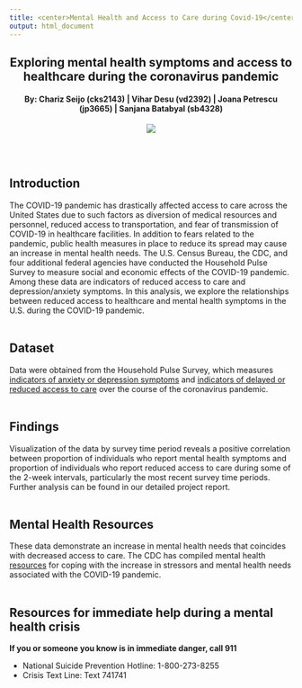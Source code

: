```yaml
---
title: <center>Mental Health and Access to Care during Covid-19</center>
output: html_document
---
```


<h2 style="text-align: center;" markdown="1">Exploring mental health symptoms and access to healthcare during the coronavirus pandemic</h2>
<h4 style="text-align: center;" markdown="1">By: Chariz Seijo (cks2143)  |  Vihar Desu (vd2392)  |  Joana Petrescu (jp3665)  |  Sanjana Batabyal (sb4328)</h4>
<center><a href=""><img src="images/cover.jpg"></a></center>

<br></br>

## Introduction

The COVID-19 pandemic has drastically affected access to care across the United States due to such factors as diversion of medical resources and personnel, reduced access to transportation, and fear of transmission of COVID-19 in healthcare facilities. In addition to fears related to the pandemic,  public health measures in place to reduce its spread may cause an increase in mental health needs. The U.S. Census Bureau, the CDC, and four additional federal agencies have conducted the Household Pulse Survey to measure social and economic effects of the COVID-19 pandemic. Among these data are indicators of reduced access to care and depression/anxiety symptoms. In this analysis, we explore the relationships between reduced access to healthcare and mental health symptoms in the U.S. during the COVID-19 pandemic.
<br></br>

## Dataset

Data were obtained from the Household Pulse Survey,  which measures [indicators of anxiety or depression symptoms](https://healthdata.gov/dataset/indicators-anxiety-or-depression-based-reported-frequency-symptoms-during-last-7-days) and [indicators of delayed or reduced access to care](https://healthdata.gov/dataset/indicators-reduced-access-care-due-coronavirus-pandemic-during-last-4-weeks) over the course of the coronavirus pandemic.
<br></br>

## Findings

Visualization of the data by survey time period reveals a positive correlation between proportion of individuals who report mental health symptoms and proportion of individuals who report reduced access to care during some of the 2-week intervals, particularly the most recent survey time periods. Further analysis can be found in our detailed project report.
<br></br>

## Mental Health Resources

These data demonstrate an increase in mental health needs that coincides with decreased access to care. The CDC has compiled mental health  [resources](https://www.cdc.gov/coronavirus/2019-ncov/daily-life-coping/managing-stress-anxiety.html) for coping with the increase in stressors and mental health needs associated with the COVID-19 pandemic.
<br></br>

## Resources for immediate help during a mental health crisis

**If you or someone you know is in immediate danger, call 911**

* National Suicide Prevention Hotline: 1-800-273-8255
* Crisis Text Line: Text 741741
<br></br>


